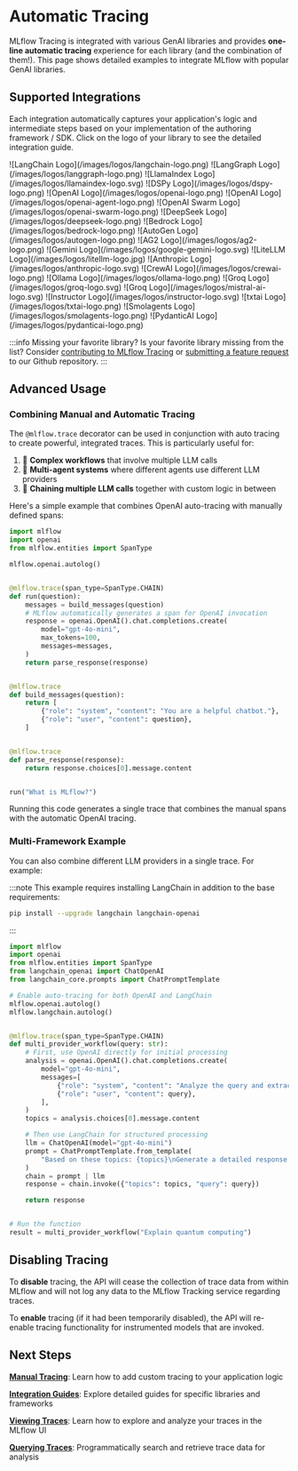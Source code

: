 
# Automatic Tracing

MLflow Tracing is integrated with various GenAI libraries and provides **one-line automatic tracing** experience for each library (and the combination of them!). This page shows detailed examples to integrate MLflow with popular GenAI libraries.

<ImageBox src="/images/llms/tracing/tracing-top.gif" alt="Tracing Gateway Video" />

## Supported Integrations

Each integration automatically captures your application's logic and intermediate steps based on your implementation of the authoring framework / SDK. Click on the logo of your library to see the detailed integration guide.

<CardGroup isSmall>
  <SmallLogoCard link="/genai/tracing/integrations/listing/langchain">
    <span>![LangChain Logo](/images/logos/langchain-logo.png)</span>
  </SmallLogoCard>
  <SmallLogoCard link="/genai/tracing/integrations/listing/langgraph">
    <span>![LangGraph Logo](/images/logos/langgraph-logo.png)</span>
  </SmallLogoCard>
  <SmallLogoCard link="/genai/tracing/integrations/listing/llama_index">
    <span>![LlamaIndex Logo](/images/logos/llamaindex-logo.svg)</span>
  </SmallLogoCard>
  <SmallLogoCard link="/genai/tracing/integrations/listing/dspy">
    <span>![DSPy Logo](/images/logos/dspy-logo.png)</span>
  </SmallLogoCard>
  <SmallLogoCard link="/genai/tracing/integrations/listing/openai">
    <span>![OpenAI Logo](/images/logos/openai-logo.png)</span>
  </SmallLogoCard>
  <SmallLogoCard link="/genai/tracing/integrations/listing/openai-agent">
    <span>![OpenAI Logo](/images/logos/openai-agent-logo.png)</span>
  </SmallLogoCard>
  <SmallLogoCard link="/genai/tracing/integrations/listing/swarm">
    <span>![OpenAI Swarm Logo](/images/logos/openai-swarm-logo.png)</span>
  </SmallLogoCard>
  <SmallLogoCard link="/genai/tracing/integrations/listing/deepseek">
    <span>![DeepSeek Logo](/images/logos/deepseek-logo.png)</span>
  </SmallLogoCard>
  <SmallLogoCard link="/genai/tracing/integrations/listing/bedrock">
    <span>![Bedrock Logo](/images/logos/bedrock-logo.png)</span>
  </SmallLogoCard>
  <SmallLogoCard link="/genai/tracing/integrations/listing/autogen">
    <span>![AutoGen Logo](/images/logos/autogen-logo.png)</span>
  </SmallLogoCard>
  <SmallLogoCard link="/genai/tracing/integrations/listing/ag2">
    <span>![AG2 Logo](/images/logos/ag2-logo.png)</span>
  </SmallLogoCard>
  <SmallLogoCard link="/genai/tracing/integrations/listing/gemini">
    <span>![Gemini Logo](/images/logos/google-gemini-logo.svg)</span>
  </SmallLogoCard>
  <SmallLogoCard link="/genai/tracing/integrations/listing/litellm">
    <span>![LiteLLM Logo](/images/logos/litellm-logo.jpg)</span>
  </SmallLogoCard>
  <SmallLogoCard link="/genai/tracing/integrations/listing/anthropic">
    <span>![Anthropic Logo](/images/logos/anthropic-logo.svg)</span>
  </SmallLogoCard>
  <SmallLogoCard link="/genai/tracing/integrations/listing/crewai">
    <span>![CrewAI Logo](/images/logos/crewai-logo.png)</span>
  </SmallLogoCard>
  <SmallLogoCard link="/genai/tracing/integrations/listing/ollama">
    <span>![Ollama Logo](/images/logos/ollama-logo.png)</span>
  </SmallLogoCard>
  <SmallLogoCard link="/genai/tracing/integrations/listing/groq">
    <span>![Groq Logo](/images/logos/groq-logo.svg)</span>
  </SmallLogoCard>
  <SmallLogoCard link="/genai/tracing/integrations/listing/mistral">
    <span>![Groq Logo](/images/logos/mistral-ai-logo.svg)</span>
  </SmallLogoCard>
  <SmallLogoCard link="/genai/tracing/integrations/listing/instructor">
    <span>![Instructor Logo](/images/logos/instructor-logo.svg)</span>
  </SmallLogoCard>
  <SmallLogoCard link="/genai/tracing/integrations/listing/txtai">
    <span>![txtai Logo](/images/logos/txtai-logo.png)</span>
  </SmallLogoCard>
  <SmallLogoCard link="/genai/tracing/integrations/listing/smolagents">
    <span>![Smolagents Logo](/images/logos/smolagents-logo.png)</span>
  </SmallLogoCard>
  <SmallLogoCard link="/genai/tracing/integrations/listing/pydantic_ai">
    <span>![PydanticAI Logo](/images/logos/pydanticai-logo.png)</span>
  </SmallLogoCard>
</CardGroup>
<br />

:::info Missing your favorite library?
Is your favorite library missing from the list? Consider <ins>[contributing to MLflow Tracing](/genai/tracing/integrations/contribute)</ins> or <ins>[submitting a feature request](https://github.com/mlflow/mlflow/issues/new?assignees=&labels=enhancement&projects=&template=feature_request_template.yaml&title=%5BFR%5D)</ins> to our Github repository.
:::

## Advanced Usage

### Combining Manual and Automatic Tracing

The `@mlflow.trace` decorator can be used in conjunction with auto tracing to create powerful, integrated traces. This is particularly useful for:

1. 🔄 **Complex workflows** that involve multiple LLM calls
2. 🤖 **Multi-agent systems** where different agents use different LLM providers
3. 🔗 **Chaining multiple LLM calls** together with custom logic in between

Here's a simple example that combines OpenAI auto-tracing with manually defined spans:

```python
import mlflow
import openai
from mlflow.entities import SpanType

mlflow.openai.autolog()


@mlflow.trace(span_type=SpanType.CHAIN)
def run(question):
    messages = build_messages(question)
    # MLflow automatically generates a span for OpenAI invocation
    response = openai.OpenAI().chat.completions.create(
        model="gpt-4o-mini",
        max_tokens=100,
        messages=messages,
    )
    return parse_response(response)


@mlflow.trace
def build_messages(question):
    return [
        {"role": "system", "content": "You are a helpful chatbot."},
        {"role": "user", "content": question},
    ]


@mlflow.trace
def parse_response(response):
    return response.choices[0].message.content


run("What is MLflow?")
```

Running this code generates a single trace that combines the manual spans with the automatic OpenAI tracing.

### Multi-Framework Example

You can also combine different LLM providers in a single trace. For example:

:::note
This example requires installing LangChain in addition to the base requirements:

```bash
pip install --upgrade langchain langchain-openai
```

:::

```python
import mlflow
import openai
from mlflow.entities import SpanType
from langchain_openai import ChatOpenAI
from langchain_core.prompts import ChatPromptTemplate

# Enable auto-tracing for both OpenAI and LangChain
mlflow.openai.autolog()
mlflow.langchain.autolog()


@mlflow.trace(span_type=SpanType.CHAIN)
def multi_provider_workflow(query: str):
    # First, use OpenAI directly for initial processing
    analysis = openai.OpenAI().chat.completions.create(
        model="gpt-4o-mini",
        messages=[
            {"role": "system", "content": "Analyze the query and extract key topics."},
            {"role": "user", "content": query},
        ],
    )
    topics = analysis.choices[0].message.content

    # Then use LangChain for structured processing
    llm = ChatOpenAI(model="gpt-4o-mini")
    prompt = ChatPromptTemplate.from_template(
        "Based on these topics: {topics}\nGenerate a detailed response to: {query}"
    )
    chain = prompt | llm
    response = chain.invoke({"topics": topics, "query": query})

    return response


# Run the function
result = multi_provider_workflow("Explain quantum computing")
```

## Disabling Tracing

To **disable** tracing, the <APILink fn="mlflow.tracing.disable" /> API will cease the collection of trace data from within MLflow and will not log
any data to the MLflow Tracking service regarding traces.

To **enable** tracing (if it had been temporarily disabled), the <APILink fn="mlflow.tracing.enable" /> API will re-enable tracing functionality for instrumented models
that are invoked.

## Next Steps

**[Manual Tracing](/genai/tracing/app-instrumentation/manual-tracing)**: Learn how to add custom tracing to your application logic

**[Integration Guides](/genai/tracing/integrations)**: Explore detailed guides for specific libraries and frameworks

**[Viewing Traces](/genai/tracing/observe-with-traces/ui)**: Learn how to explore and analyze your traces in the MLflow UI

**[Querying Traces](/genai/tracing/search-traces)**: Programmatically search and retrieve trace data for analysis
